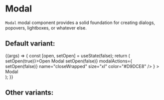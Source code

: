 
<Meta title="Core/Modal" component={Modal} />

# Modal

`Modal` modal component provides a solid foundation for creating dialogs, popovers,
lightboxes, or whatever else.

## Default variant:

<Canvas>
	<Story
		name="Default"
		args={{ disableEscapeKeyDown: true, disableBackdropClick: true }}
	>
		{(args) => {
			const [open, setOpen] = useState(false);
			return (
				<div>
					<ButtonFilled onClick={() => setOpen(true)}>Open Modal</ButtonFilled>
					<Modal
						{...args}
						open={open}
						onClose={() => setOpen(false)}
						modalActions={
							<Icon
								style={{ cursor: "pointer" }}
								onClick={() => setOpen(false)}
								name="closeWrapped"
								size="xl"
								color="#D9DCE8"
							/>
						}
					>
						<div
							style={{
								padding: "2rem",
								fontSize: "2rem",
								marginBottom: "15rem",
							}}
						>
							Modal
						</div>
					</Modal>
				</div>
			);
		}}
	</Story>
</Canvas>

## Other variants:

<ArgsTable of={Modal} />
